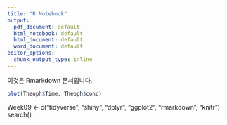 ```yaml
---
title: "R Notebook"
output:
  pdf_document: default
  html_notebook: default
  html_document: default
  word_document: default
editor_options:
  chunk_output_type: inline
---
```


이것은 Rmarkdown 문서입니다.

```r
plot(Theoph$Time, Theoph$conc)
```
Week09 <- c("tidyverse", "shiny", "dplyr", "ggplot2", "rmarkdown", "knitr")
search()
